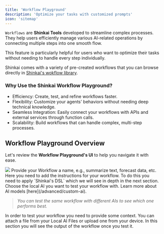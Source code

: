 ```yaml
---
title: 'Workflow Playground'
description: 'Optimize your tasks with customized prompts'
icon: 'sitemap'
---
```



`Workflows` are **Shinkai Tools** developed to streamline complex processes. 
They help users efficiently manage various AI-related operations by connecting multiple steps into one smooth flow.

This feature is particularly helpful for users who want to optimize their tasks without needing to handle every step individually.

Shinkai comes with a variety of pre-created workflows that you can browse directly in [Shinkai's wokflow library](/first-steps#workflow-library). 

### Why Use the Shinkai Workflow Playground?
- Efficiency: Create, test, and refine workflows faster.
- Flexibility: Customize your agents' behaviors without needing deep technical knowledge.
- Seamless Integration: Easily connect your workflows with APIs and external services through function calls.
- Scalability: Build workflows that can handle complex, multi-step processes.

## Workflow Playground Overview
Let's review the **Workflow Playground's UI** to help you navigate it with ease.
<Frame>
  <img src="/images/wf-overview.jpg"  style={{ borderRadius: '0.5rem' }}/>
</Frame>

<AccordionGroup>

<Accordion title="1. Tell us what you want to do">
 Provide your Workflow a name, e.g., summarize text, forecast data, etc.
</Accordion>
<Accordion title="2. Workflow">
Here you need to add the instructions for your workflow. To do this you need to apply `Shinkai's DSL` which we will see in depth in the next section. 
</Accordion>
<Accordion title="3. Select your AI">
 Choose the local AI you want to test your workflow with. Learn more about AI models [here](/advanced/custom-ai). 
 
 >*You can test the same workflow with different AIs to see which one performs best.* 
</Accordion>
<Accordion title="4. Set chat context">
  In order to test your workflow you need to provide some context. You can attach a file from your Local AI Files or upload one from your device. 
</Accordion>
<Accordion title="5. Workflow display">
  In this section you will see the output of the workflow once you test it. 
</Accordion>

</AccordionGroup>

